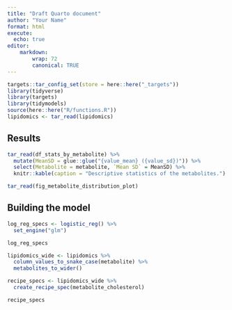 ```yaml
---
title: "Draft Quarto document"
author: "Your Name"
format: html
execute:
  echo: true
editor:
    markdown:
        wrap: 72
        canonical: TRUE
---
```


```r
targets::tar_config_set(store = here::here("_targets"))
library(tidyverse)
library(targets)
library(tidymodels)
source(here::here("R/functions.R"))
lipidomics <- tar_read(lipidomics)
```

## Results

```r
tar_read(df_stats_by_metabolite) %>%
  mutate(MeanSD = glue::glue("{value_mean} ({value_sd})")) %>%
  select(Metabolite = metabolite, `Mean SD` = MeanSD) %>%
  knitr::kable(caption = "Descriptive statistics of the metabolites.")
```

```r
tar_read(fig_metabolite_distribution_plot)
```

## Building the model

```r
log_reg_specs <- logistic_reg() %>%
  set_engine("glm")

log_reg_specs
```

```r
lipidomics_wide <- lipidomics %>%
  column_values_to_snake_case(metabolite) %>%
  metabolites_to_wider()
```

```r
recipe_specs <- lipidomics_wide %>%
  create_recipe_spec(metabolite_cholesterol)

recipe_specs
```
